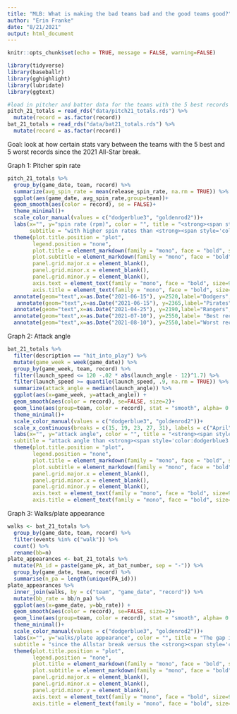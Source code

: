 ```yaml
---
title: "MLB: What is making the bad teams bad and the good teams good?"
author: "Erin Franke"
date: "8/21/2021"
output: html_document
---
```


```r
knitr::opts_chunk$set(echo = TRUE, message = FALSE, warning=FALSE)
```

```r
library(tidyverse)
library(baseballr)
library(gghighlight)
library(lubridate)
library(ggtext)

#load in pitcher and batter data for the teams with the 5 best records since the allstar break and the teams with the 5 worst records 
pitch_21_totals = read_rds("data/pitch21_totals.rds") %>%
  mutate(record = as.factor(record))
bat_21_totals = read_rds("data/bat21_totals.rds") %>%
  mutate(record = as.factor(record))
```

Goal: look at how certain stats vary between the teams with the 5 best and 5 worst records since the 2021 All-Star break.

Graph 1: Pitcher spin rate
```r
pitch_21_totals %>%
  group_by(game_date, team, record) %>%
  summarize(avg_spin_rate = mean(release_spin_rate, na.rm = TRUE)) %>%
  ggplot(aes(game_date, avg_spin_rate,group=team))+
  geom_smooth(aes(color = record), se = FALSE)+
  theme_minimal()+
  scale_color_manual(values = c("dodgerblue3", "goldenrod2"))+
  labs(x="", y="spin rate (rpm)", color = "", title = "<strong><span style='color:goldenrod2'>The MLB teams with the 5 best records</span></strong></b> since the All-Star break tend to have pitched", 
       subtitle = "with higher spin rates than <strong><span style='color:dodgerblue3'>the teams with the 5 worst records</span></strong></b> since the break")+
  theme(plot.title.position = "plot", 
        legend.position = "none",
        plot.title = element_markdown(family = "mono", face = "bold", size = 10),
        plot.subtitle = element_markdown(family = "mono", face = "bold", size = 10),
        panel.grid.major.x = element_blank(), 
        panel.grid.minor.x = element_blank(),
        panel.grid.minor.y = element_blank(),
        axis.text = element_text(family = "mono", face = "bold", size=9), 
        axis.title = element_text(family = "mono", face = "bold", size=9))+
  annotate(geom="text",x=as.Date("2021-06-15"), y=2520,label="Dodgers", family = "mono", fontface="bold", cex = 3.3, color = "goldenrod2")+
   annotate(geom="text",x=as.Date("2021-06-15"), y=2365,label="Pirates", family = "mono", fontface="bold", cex = 3.3, color = "dodgerblue3")+
  annotate(geom="text",x=as.Date("2021-04-25"), y=2190,label="Rangers", family = "mono", fontface="bold", cex = 3.3, color = "dodgerblue3")+
  annotate(geom="text",x=as.Date("2021-07-10"), y=2550,label= "Best records: \nYankees \nBrewers \nRays \nBraves \nDodgers", family = "mono", fontface="bold", cex = 3.3, color = "goldenrod2")+
  annotate(geom="text",x=as.Date("2021-08-10"), y=2550,label="Worst records: \nRangers \nCubs \nOrioles \nPirates \nMarlins", family = "mono", fontface="bold", cex = 3.3, color = "dodgerblue3")
```

Graph 2: Attack angle
```r
bat_21_totals %>%
  filter(description == "hit_into_play") %>%
  mutate(game_week = week(game_date)) %>%
  group_by(game_week, team, record) %>% 
  filter(launch_speed <= 120 -.02 * abs(launch_angle - 12)^1.7) %>%
  filter(launch_speed >= quantile(launch_speed, .9, na.rm = TRUE)) %>%
  summarize(attack_angle = median(launch_angle)) %>%
  ggplot(aes(x=game_week, y=attack_angle)) +
  geom_smooth(aes(color = record), se=FALSE, size=2)+
  geom_line(aes(group=team, color = record), stat = "smooth", alpha= 0.2, size=1.25, se = FALSE)+
  theme_minimal()+
  scale_color_manual(values = c("dodgerblue3", "goldenrod2"))+
  scale_x_continuous(breaks = c(15, 19, 23, 27, 31), labels = c("April", "May", "June", "July", "August"))+
  labs(x="", y="attack angle", color = "", title = "<strong><span style='color:goldenrod2'>The five highest performing teams</span></strong></b> since the break on average have used a higher", 
  subtitle = "attack angle than <strong><span style='color:dodgerblue3'>the teams that have been performing poorly </span></strong></b> since the break")+
  theme(plot.title.position = "plot", 
        legend.position = "none",
        plot.title = element_markdown(family = "mono", face = "bold", size = 10),
        plot.subtitle = element_markdown(family = "mono", face = "bold", size = 10),
        panel.grid.major.x = element_blank(), 
        panel.grid.minor.x = element_blank(),
        panel.grid.minor.y = element_blank(),
        axis.text = element_text(family = "mono", face = "bold", size=9), 
        axis.title = element_text(family = "mono", face = "bold", size=9))
```

Graph 3: Walks/plate appearance
```r
walks <- bat_21_totals %>%
  group_by(game_date, team, record) %>%
  filter(events %in% c("walk")) %>%
  count() %>%
  rename(bb=n)
plate_appearances <- bat_21_totals %>%
  mutate(PA_id = paste(game_pk, at_bat_number, sep = "-")) %>%
  group_by(game_date, team, record) %>%
  summarise(n_pa = length(unique(PA_id)))
plate_appearances %>%
  inner_join(walks, by = c("team", "game_date", "record")) %>%
  mutate(bb_rate = bb/n_pa) %>%
  ggplot(aes(x=game_date, y=bb_rate)) +
  geom_smooth(aes(color = record), se=FALSE, size=2)+
  geom_line(aes(group=team, color = record), stat = "smooth", alpha= 0.2, size=1.25, se = FALSE)+
  theme_minimal()+
  scale_color_manual(values = c("dodgerblue3", "goldenrod2"))+
  labs(x="", y="walks/plate appearance", color = "", title = "The gap in walks/plate appearance has widened for<strong><span style='color:goldenrod2'> the 5 teams with the best records</span></strong></b>", 
  subtitle = "since the Allstar break versus the <strong><span style='color:dodgerblue3'>5 teams with the poorest records</span></strong></b> since the break")+
  theme(plot.title.position = "plot", 
        legend.position = "none",
        plot.title = element_markdown(family = "mono", face = "bold", size = 10),
        plot.subtitle = element_markdown(family = "mono", face = "bold", size = 10),
        panel.grid.major.x = element_blank(), 
        panel.grid.minor.x = element_blank(),
        panel.grid.minor.y = element_blank(),
        axis.text = element_text(family = "mono", face = "bold", size=9), 
        axis.title = element_text(family = "mono", face = "bold", size=9))
```

